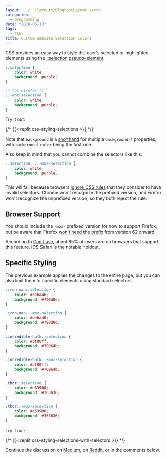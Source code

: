 ```yaml
---
layout: ../../layouts/BlogPostLayout.astro
categories:
  - programming
date: "2018-06-13"
tags:
  - css
title: Custom Website Selection Colors
---
```


CSS provides an easy way to style the user's selected or highlighted elements
using the
[::selection](https://developer.mozilla.org/en-US/docs/Web/CSS/::selection)
[pseudo-element](https://developer.mozilla.org/en-US/docs/Web/CSS/Pseudo-elements).

```css
::selection {
    color: white;
    background: purple;
}

/* for Firefox */
::-moz-selection {
    color: white;
    background: purple;
}
```

Try it out:

{/* {{< replit css-styling-selections >}} */}

Note that `background` is a
[shorthand](https://stackoverflow.com/a/10205500/1481479) for multiple
`background-*` properties, with `background-color` being the first one.

Also keep in mind that you cannot combine the selectors like this:

```css
::selection, ::-moz-selection {
    color: white;
    background: purple;
}
```

This will fail because browsers [ignore CSS
rules](https://stackoverflow.com/a/16982510/1481479) that they consider to have
invalid selectors. Chrome won't recognize the prefixed version, and Firefox
won't recognize the unprefixed version, so they both reject the rule.

## Browser Support

You should include the `-moz-` prefixed version for now to support Firefox, but
be aware that Firefox [won't need the
prefix](https://bugzilla.mozilla.org/show_bug.cgi?id=509958) from version 62
onward.

According to [Can I use](https://caniuse.com/#feat=css-selection), about 85% of
users are on browsers that support this feature. iOS Safari is the notable
holdout.

## Specific Styling

The previous example applies the changes to the entire page, but you can also
limit them to specific elements using standard selectors.

```css
.iron-man::selection {
    color: #beba46;
    background: #790d0d;
}

.iron-man::-moz-selection {
    color: #beba46;
    background: #790d0d;
}

.incredible-hulk::selection {
    color: #bf80ff;
    background: #70964b;
}

.incredible-hulk::-moz-selection {
    color: #bf80ff;
    background: #70964b;
}

.thor::selection {
    color: #e63900;
    background: #363636;
}

.thor::-moz-selection {
    color: #e63900;
    background: #363636;
}
```

Try it out:

{/* {{< replit css-styling-selections-with-selectors >}} */}

Continue the discussion on
[Medium](https://medium.com/@dannyguo/custom-website-selection-colors-201790f70669),
on
[Reddit](https://www.reddit.com/r/css/comments/8r3rtb/custom_website_selection_colors/),
or in the comments below.
